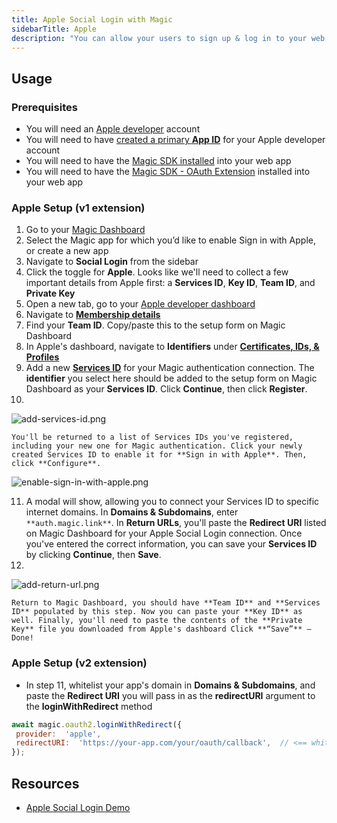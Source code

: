 ```yaml
---
title: Apple Social Login with Magic
sidebarTitle: Apple
description: "You can allow your users to sign up & log in to your web app with their Apple ID."
---
```


## Usage

### Prerequisites

* You will need an [Apple developer](https://developer.apple.com/) account
* You will need to have [created a primary **App ID**](https://developer.apple.com/library/archive/documentation/ToolsLanguages/Conceptual/DevPortalGuide/CreatingandConfiguringAppIDs/CreatingandConfiguringAppIDs.html) for your Apple developer account
* You will need to have the [Magic SDK installed](/embedded-wallets/sdk/overview) into your web app
* You will need to have the [Magic SDK - OAuth Extension](/embedded-wallets/authentication/login/oauth/oauth-implementation) installed into your web app

### Apple Setup (v1 extension)

1.  Go to your [Magic Dashboard](https://dashboard.magic.link/login)
2.  Select the Magic app for which you’d like to enable Sign in with Apple, or create a new app
3.  Navigate to **Social Login** from the sidebar
4.  Click the toggle for **Apple**. Looks like we'll need to collect a few important details from Apple first: a **Services ID**, **Key ID**, **Team ID**, and **Private Key**
5.  Open a new tab, go to your [Apple developer dashboard](https://developer.apple.com/account)
6.  Navigate to [**Membership details**](https://developer.apple.com/account/#/membership)
7.  Find your **Team ID**. Copy/paste this to the setup form on Magic Dashboard
8.  In Apple's dashboard, navigate to **Identifiers** under [**Certificates, IDs, & Profiles**](https://developer.apple.com/account/resources/identifiers/list/serviceId)
9.  Add a new [**Services ID**](https://developer.apple.com/account/resources/identifiers/add/serviceId) for your Magic authentication connection. The **identifier** you select here should be added to the setup form on Magic Dashboard as your **Services ID**. Click **Continue**, then click **Register**.
10.
<Frame>
  <img src="/images/add-services-id.webp" alt="add-services-id.png"/>
</Frame>

    You'll be returned to a list of Services IDs you've registered, including your new one for Magic authentication. Click your newly created Services ID to enable it for **Sign in with Apple**. Then, click **Configure**.

<Frame>
  <img src="/images/enable-sign-in-with-apple.webp" alt="enable-sign-in-with-apple.png"/>
</Frame>

11. A modal will show, allowing you to connect your Services ID to specific internet domains. In **Domains & Subdomains**, enter `**auth.magic.link**`. In **Return URLs**, you'll paste the **Redirect URI** listed on Magic Dashboard for your Apple Social Login connection. Once you've entered the correct information, you can save your **Services ID** by clicking **Continue**, then **Save**.
12.
<Frame>
  <img src="/images/add-return-url.webp" alt="add-return-url.png"/>
</Frame>

    Return to Magic Dashboard, you should have **Team ID** and **Services ID** populated by this step. Now you can paste your **Key ID** as well. Finally, you'll need to paste the contents of the **Private Key** file you downloaded from Apple's dashboard Click **“Save”** – Done!

### Apple Setup (v2 extension)

* In step 11, whitelist your app's domain in **Domains & Subdomains**, and paste the **Redirect URI** you will pass in as the **redirectURI** argument to the **loginWithRedirect** method


```javascript JavaScript icon="square-js"
await magic.oauth2.loginWithRedirect({
 provider:  'apple',
 redirectURI:  'https://your-app.com/your/oauth/callback',  // <== whitelist this with Apple
});
```

## Resources

* [Apple Social Login Demo](https://5kkmud.csb.app)


